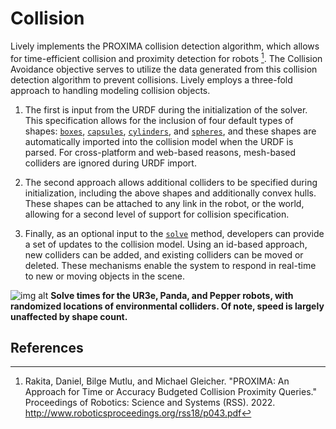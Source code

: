 # Collision



Lively implements the PROXIMA collision detection algorithm, which allows for time-efficient collision
and proximity detection for robots [^1]. The Collision Avoidance objective serves to utilize the data generated from this collision detection algorithm to prevent collisions. Lively employs a three-fold
approach to handling modeling collision objects. 

1. The first is input from the URDF during the initialization of the solver. This specification allows for the inclusion of four default types of shapes: [`boxes`](../API/Shapes/box),
[`capsules`](../API/Shapes/capsule), [`cylinders`](../API/Shapes/cylinder), and [`spheres`](../API/Shapes/sphere), and these shapes are automatically imported into the collision model when the URDF is parsed. For cross-platform and web-based reasons, mesh-based colliders are ignored during URDF import. 

2. The second approach allows additional
colliders to be specified during initialization, including the above
shapes and additionally convex hulls. These shapes can be attached
to any link in the robot, or the world, allowing for a second level
of support for collision specification. 

3. Finally, as an optional input
to the [`solve`](../API/Solver/Methods/solve) method, developers can provide a set of updates to
the collision model. Using an id-based approach, new colliders can
be added, and existing colliders can be moved or deleted. These
mechanisms enable the system to respond in real-time to new or
moving objects in the scene.

![img alt](/img/collisionGraph.png)
__Solve times for the UR3e, Panda, and Pepper robots,
with randomized locations of environmental colliders. Of
note, speed is largely unaffected by shape count.__

## References
[^1]:Rakita, Daniel, Bilge Mutlu, and Michael Gleicher. "PROXIMA: An Approach for Time or Accuracy Budgeted Collision Proximity Queries." Proceedings of Robotics: Science and Systems (RSS). 2022. http://www.roboticsproceedings.org/rss18/p043.pdf